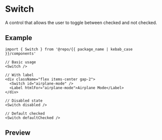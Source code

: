 
<Meta of={Stories} />

# Switch

A control that allows the user to toggle between checked and not checked.

## Example

```tsx
import { Switch } from '@repo/{{ package_name | kebab_case }}/components'

// Basic usage
<Switch />

// With label
<div className="flex items-center gap-2">
  <Switch id="airplane-mode" />
  <Label htmlFor="airplane-mode">Airplane Mode</Label>
</div>

// Disabled state
<Switch disabled />

// Default checked
<Switch defaultChecked />
```

## Preview

<Primary />
